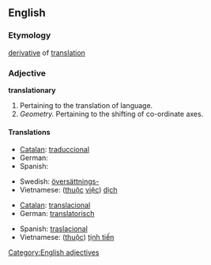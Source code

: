 ==English==

===Etymology===
[[derivative]] of [[translation]]

===Adjective===
'''translationary'''

# Pertaining to the translation of language.
# ''Geometry.'' Pertaining to the shifting of co-ordinate axes.

====Translations====
{{trans-top|translation of language}}
* [[Catalan]]: [[traduccional]]
* German: {{t-|de|übersetzungstechnisch}}
* Spanish: {{t-|es|traduccional}}
{{trans-mid}}
* Swedish: [[översättnings-]]
* Vietnamese: ([[thuộc]] [[việc]]) [[dịch]]
{{trans-bottom}}

{{trans-top|shifting of coordinate axes}}
* [[Catalan]]: [[translacional]]
* German: [[translatorisch]]
{{trans-mid}}
* Spanish: [[traslacional]]
* Vietnamese: ([[thuộc]]) [[tịnh tiến]]
{{trans-bottom}}

[[Category:English adjectives]]